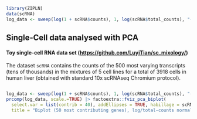 
```r
library(ZIPLN)
data(scRNA)
log_data <- sweep(log(1 + scRNA$counts), 1, log(scRNA$total_counts), "-")
```

## Single-Cell data analysed with PCA  {.fragile}

#### Toy single-cell RNA data set ([https://github.com/LuyiTian/sc_mixology/](https://github.com/LuyiTian/sc_mixology/))

The dataset `scRNA` contains the counts of the 500 most varying transcripts (tens of thousands) in the mixtures of 5 cell lines for a total of 3918 cells in human liver (obtained with standard 10x scRNAseq Chromium protocol).

:::: {.columns}

::: {.column width="70%"}

```r
log_data <- sweep(log(1 + scRNA$counts), 1, log(scRNA$total_counts), "-")
prcomp(log_data, scale.=TRUE) |> factoextra::fviz_pca_biplot(
  select.var = list(contrib = 40), addEllipses = TRUE, habillage = scRNA$cell_line, alpha=.7,
  title = "Biplot (50 most contributing genes), log/total-counts normalization") + scale_color_viridis_d()
```

:::

::::